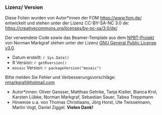 ### Lizenz/ Version

Diese Folien wurden von Autor\*innen der FOM [https://www.fom.de/](https://www.fom.de/) entwickelt und stehen unter der Lizenz CC-BY-SA-NC 3.0 de: [https://creativecommons.org/licenses/by-nc-sa/3.0/de/](https://creativecommons.org/licenses/by-nc-sa/3.0/de/) 

Der verwendete Code sowie das Beamer-Template aus dem [NPBT-Projekt](http://github.com/NMarkgraf/NPBT) von Norman Markgraf stehen unter der Lizenz [GNU General Public License v3.0](https://www.gnu.org/licenses/gpl-3.0.de.html).

- Datum erstellt: `r Sys.Date()`
- R Version: `r getRversion()`
- `mosaic` Version: `r packageVersion("mosaic")`

Bitte melden Sie Fehler und Verbesserungsvorschläge: [nmarkgraf@hotmail.com](<mailto:nmarkgraf@hotmail.com>)

- Autor\*innen: Oliver Gansser, Matthias Gehrke, Tanja Kistler, Bianca Krol, Karsten Lübke, Norman Markgraf, Sebastian Sauer, Tabea Treppmann
- Hinweise u.a. von Thomas Christiaans, Jörg Horst, Ute Twisselmann, Martin Vogt, Daniel Ziggel. **Vielen Dank!**

